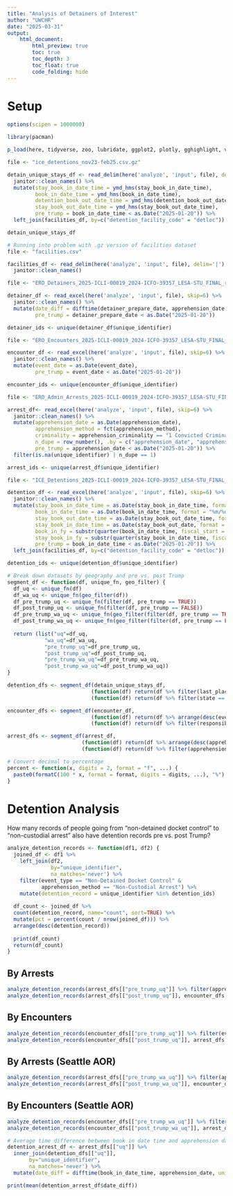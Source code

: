 ```yaml
---
title: "Analysis of Detainers of Interest"
author: "UWCHR"
date: "2025-03-31"
output:
    html_document:
        html_preview: true
        toc: true
        toc_depth: 3
        toc_float: true
        code_folding: hide
---
```


# Setup
```r
options(scipen = 1000000)

library(pacman)

p_load(here, tidyverse, zoo, lubridate, ggplot2, plotly, gghighlight, viridis, readxl, ggVennDiagram)
```

```r
file <- "ice_detentions_nov23-feb25.csv.gz"

detain_unique_stays_df <- read_delim(here('analyze', 'input', file), delim='|') %>% 
  janitor::clean_names() %>% 
  mutate(stay_book_in_date_time = ymd_hms(stay_book_in_date_time),
         book_in_date_time = ymd_hms(book_in_date_time),
         detention_book_out_date_time = ymd_hms(detention_book_out_date_time),
         stay_book_out_date_time = ymd_hms(stay_book_out_date_time),
         pre_trump = book_in_date_time < as.Date("2025-01-20")) %>% 
  left_join(facilities_df, by=c("detention_facility_code" = "detloc"))

detain_unique_stays_df
```

```r
# Running into problem with .gz version of facilities dataset
file <- "facilities.csv"

facilities_df <- read_delim(here('analyze', 'input', file), delim='|') %>% 
  janitor::clean_names()
```

```r
file <- "ERO_Detainers_2025-ICLI-00019_2024-ICFO-39357_LESA-STU_FINAL_raw.xlsx"

detainer_df <- read_excel(here('analyze', 'input', file), skip=6) %>% 
  janitor::clean_names() %>% 
  mutate(date_diff = difftime(detainer_prepare_date, apprehension_date, units='days'),
         pre_trump = detainer_prepare_date < as.Date("2025-01-20"))

detainer_ids <- unique(detainer_df$unique_identifier)
```

```r
file <- "ERO_Encounters_2025-ICLI-00019_2024-ICFO-39357_LESA-STU_FINAL_raw.xlsx"

encounter_df <- read_excel(here('analyze', 'input', file), skip=6) %>% 
  janitor::clean_names() %>% 
  mutate(event_date = as.Date(event_date),
         pre_trump = event_date < as.Date("2025-01-20"))

encounter_ids <- unique(encounter_df$unique_identifier)
```

```r
file <- "ERO_Admin_Arrests_2025-ICLI-00019_2024-ICFO-39357_LESA-STU_FINAL_raw.xlsx"

arrest_df<- read_excel(here('analyze', 'input', file), skip=6) %>% 
  janitor::clean_names() %>% 
  mutate(apprehension_date = as.Date(apprehension_date),
         apprehension_method = fct(apprehension_method),
         criminality = apprehension_criminality == "1 Convicted Criminal",
         n_dupe = row_number(), .by = c("apprehension_date", "apprehension_method", "apprehension_criminality", "unique_identifier"),
         pre_trump = apprehension_date < as.Date("2025-01-20")) %>% 
  filter(is.na(unique_identifier) | n_dupe == 1)

arrest_ids <- unique(arrest_df$unique_identifier)
```

```r
file <- "ICE_Detentions_2025-ICLI-00019_2024-ICFO-39357_LESA-STU_FINAL_raw.xlsx"

detention_df <- read_excel(here('analyze', 'input', file), skip=6) %>% 
  janitor::clean_names() %>% 
  mutate(stay_book_in_date_time = as.Date(stay_book_in_date_time, format = "%m/%d/%Y %H:%M"),
         book_in_date_time = as.Date(book_in_date_time, format = "%m/%d/%Y %H:%M"),
         stay_book_out_date_time = as.Date(stay_book_out_date_time, format = "%m/%d/%Y %H:%M"),
         stay_book_in_date_time = as.Date(stay_book_out_date, format = "%m/%d/%Y %H:%M"),
         book_in_fy = substr(quarter(book_in_date_time, fiscal_start = 10, type = "year.quarter"), 1, 4),
         stay_book_in_fy = substr(quarter(stay_book_in_date_time, fiscal_start = 10, type = "year.quarter"), 1, 4),
         pre_trump = book_in_date_time < as.Date("2025-01-20")) %>% 
  left_join(facilities_df, by=c("detention_facility_code" = "detloc"))

detention_ids <- unique(detention_df$unique_identifier)
```

```r
# Break down datasets by geography and pre vs. post Trump
segment_df <- function(df, unique_fn, geo_filter) {
  df_uq <- unique_fn(df)
  df_wa_uq <- unique_fn(geo_filter(df))
  df_pre_trump_uq <- unique_fn(filter(df, pre_trump == TRUE))
  df_post_trump_uq <- unique_fn(filter(df, pre_trump == FALSE))
  df_pre_trump_wa_uq <- unique_fn(geo_filter(filter(df, pre_trump == TRUE)))
  df_post_trump_wa_uq <- unique_fn(geo_filter(filter(df, pre_trump == FALSE)))
  
  return (list("uq"=df_uq,
            "wa_uq"=df_wa_uq,
            "pre_trump_uq"=df_pre_trump_uq,
            "post_trump_uq"=df_post_trump_uq,
            "pre_trump_wa_uq"=df_pre_trump_wa_uq,
            "post_trump_wa_uq"=df_post_trump_wa_uq))
}

detention_dfs <- segment_df(detain_unique_stays_df,
                           (function(df) return(df %>% filter(last_placement == TRUE))),
                           (function(df) return(df %>% filter(state == "WA"))))

encounter_dfs <- segment_df(encounter_df,
                           (function(df) return(df %>% arrange(desc(event_date)) %>% distinct(unique_identifier, .keep_all=TRUE))),
                           (function(df) return(df %>% filter(responsible_aor == "Seattle Area of Responsibility"))))

arrest_dfs <- segment_df(arrest_df,
                        (function(df) return(df %>% arrange(desc(apprehension_date)) %>% distinct(unique_identifier, .keep_all=TRUE))),
                        (function(df) return(df %>% filter(apprehension_aor == "Seattle Area of Responsibility"))))
```


```r
# Convert decimal to percentage
percent <- function(x, digits = 2, format = "f", ...) {
  paste0(formatC(100 * x, format = format, digits = digits, ...), "%")
}
```

# Detention Analysis

How many records of people going from "non-detained docket control" to "non-custodial arrest" also have detention records pre vs. post Trump?

```r
analyze_detention_records <- function(df1, df2) {
  joined_df <- df1 %>% 
    left_join(df2,
              by="unique_identifier",
              na_matches='never') %>% 
    filter(event_type == "Non-Detained Docket Control" &
           apprehension_method == "Non-Custodial Arrest") %>% 
    mutate(detention_record = unique_identifier %in% detention_ids)  
  
  df_count <- joined_df %>% 
  count(detention_record, name="count", sort=TRUE) %>% 
  mutate(pct = percent(count / nrow(joined_df))) %>% 
  arrange(desc(detention_record))
  
  print(df_count)
  return(df_count)
}
```

## By Arrests
```r
analyze_detention_records(arrest_dfs[["pre_trump_uq"]] %>% filter(apprehension_date >= as.Date("2024-11-20")), encounter_dfs[["pre_trump_uq"]])
analyze_detention_records(arrest_dfs[["post_trump_uq"]], encounter_dfs[["uq"]])
```

## By Encounters
```r
analyze_detention_records(encounter_dfs[["pre_trump_uq"]] %>% filter(event_date >= as.Date("2024-11-20")), arrest_dfs[["pre_trump_uq"]])
analyze_detention_records(encounter_dfs[["post_trump_uq"]], arrest_dfs[["uq"]])
```

## By Arrests (Seattle AOR)
```r
analyze_detention_records(arrest_dfs[["pre_trump_wa_uq"]] %>% filter(apprehension_date >= as.Date("2024-11-20")), encounter_dfs[["pre_trump_uq"]])
analyze_detention_records(arrest_dfs[["post_trump_wa_uq"]], encounter_dfs[["uq"]])
```

## By Encounters (Seattle AOR)
```r
analyze_detention_records(encounter_dfs[["pre_trump_wa_uq"]] %>% filter(event_date >= as.Date("2024-11-20")), arrest_dfs[["pre_trump_uq"]])
analyze_detention_records(encounter_dfs[["post_trump_wa_uq"]], arrest_dfs[["uq"]])
```

```r
# Average time difference between book in date time and apprehension date
detention_arrest_df <- arrest_dfs[["uq"]] %>% 
  inner_join(detention_dfs[["uq"]],
       by="unique_identifier",
       na_matches='never') %>% 
  mutate(date_diff = difftime(book_in_date_time, apprehension_date, units='days'))

print(mean(detention_arrest_df$date_diff))
```

